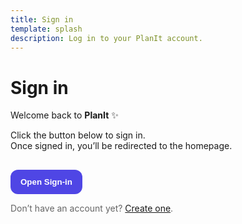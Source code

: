 ```yaml
---
title: Sign in
template: splash
description: Log in to your PlanIt account.
---
```


# Sign in

Welcome back to **PlanIt** ✨

Click the button below to sign in.  
Once signed in, you’ll be redirected to the homepage.

<button id="open-login" style="
  padding:.75rem 1rem;
  border-radius:12px;
  border:0;
  font-weight:600;
  cursor:pointer;
  background:#4f46e5;
  color:#fff;
  margin-top: 1rem;
">
  Open Sign-in
</button>

<p style="margin-top:.75rem; color:#666">
  Don’t have an account yet? <a href="/signup/">Create one</a>.
</p>

<!-- Load Netlify Identity Widget -->
<script src="https://identity.netlify.com/v1/netlify-identity-widget.js"></script>

<!-- Login + Redirect Logic -->
<script>
  (function () {
    function init() {
      if (!window.netlifyIdentity) return;

      // If already logged in, redirect right away
      const user = window.netlifyIdentity.currentUser();
      if (user) {
        window.location.assign('/');
        return;
      }

      // Button opens login modal
      const btn = document.getElementById('open-login');
      if (btn) btn.addEventListener('click', () => window.netlifyIdentity.open('login'));

      // Open login automatically when page loads
      window.netlifyIdentity.on('init', () => window.netlifyIdentity.open('login'));

      // Redirect after successful login
      window.netlifyIdentity.on('login', () => {
        window.location.assign('/');
      });

      // Optional: handle logout
      window.netlifyIdentity.on('logout', () => {
        console.log('User logged out');
      });

      // Optional: handle errors
      window.netlifyIdentity.on('error', (e) => {
        console.error('Identity error:', e);
        alert('Unable to sign in right now. Please try again.');
      });

      window.netlifyIdentity.init();
    }

    if (document.readyState === 'loading') {
      document.addEventListener('DOMContentLoaded', init);
    } else {
      init();
    }
  })();
</script>
